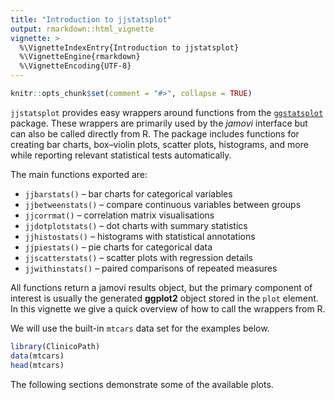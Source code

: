 ```yaml
---
title: "Introduction to jjstatsplot"
output: rmarkdown::html_vignette
vignette: >
  %\VignetteIndexEntry{Introduction to jjstatsplot}
  %\VignetteEngine{rmarkdown}
  %\VignetteEncoding{UTF-8}
---
```


```r
knitr::opts_chunk$set(comment = "#>", collapse = TRUE)
```

`jjstatsplot` provides easy wrappers around functions from the
[`ggstatsplot`](https://indrajeetpatil.github.io/ggstatsplot/) package.
These wrappers are primarily used by the *jamovi* interface but can also
be called directly from R. The package includes functions for creating
bar charts, box--violin plots, scatter plots, histograms, and more while
reporting relevant statistical tests automatically.

The main functions exported are:

- `jjbarstats()` -- bar charts for categorical variables
- `jjbetweenstats()` -- compare continuous variables between groups
- `jjcorrmat()` -- correlation matrix visualisations
- `jjdotplotstats()` -- dot charts with summary statistics
- `jjhistostats()` -- histograms with statistical annotations
- `jjpiestats()` -- pie charts for categorical data
- `jjscatterstats()` -- scatter plots with regression details
- `jjwithinstats()` -- paired comparisons of repeated measures

All functions return a jamovi results object, but the primary component
of interest is usually the generated **ggplot2** object stored in the
`plot` element. In this vignette we give a quick overview of how to call
the wrappers from R.

We will use the built-in `mtcars` data set for the examples below.

```r
library(ClinicoPath)
data(mtcars)
head(mtcars)
```

The following sections demonstrate some of the available plots.


